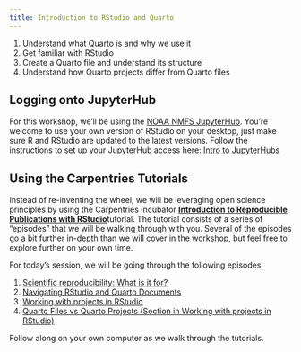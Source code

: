 ```yaml
---
title: Introduction to RStudio and Quarto
---
```


::: {.callout-note title="Learning Objectives"}
1.  Understand what Quarto is and why we use it
2.  Get familiar with RStudio
3.  Create a Quarto file and understand its structure
4.  Understand how Quarto projects differ from Quarto files
:::

## Logging onto JupyterHub

For this workshop, we'll be using the [NOAA NMFS JupyterHub](https://dhub.opensci.live/). You're welcome to use your own version of RStudio on your desktop, just make sure R and RStudio are updated to the latest versions. Follow the instructions to set up your JupyterHub access here: [Intro to JupyterHubs](https://nmfs-opensci.github.io/Quarto-Workshop-2024/content/01-intro-to-jupyterhub.html)

## Using the Carpentries Tutorials

Instead of re-inventing the wheel, we will be leveraging open science principles by using the Carpentries Incubator [**Introduction to Reproducible Publications with RStudio**](https://carpentries-incubator.github.io/reproducible-publications-quarto/index.html)tutorial. The tutorial consists of a series of "episodes" that we will be walking through with you. Several of the episodes go a bit further in-depth than we will cover in the workshop, but feel free to explore further on your own time.

For today's session, we will be going through the following episodes:

1.  [Scientific reproducibility: What is it for?](https://carpentries-incubator.github.io/reproducible-publications-quarto/01-repro-project-org/01-introduction/index.html)
2.  [Navigating RStudio and Quarto Documents](https://carpentries-incubator.github.io/reproducible-publications-quarto/02-quarto/01-basic-rstudio/index.html)
3.  [Working with projects in RStudio](https://carpentries-incubator.github.io/reproducible-publications-quarto/02-quarto/02-projects-rstudio/index.html)
4.  [Quarto Files vs Quarto Projects (Section in Working with projects in RStudio)](https://carpentries-incubator.github.io/reproducible-publications-quarto/01-repro-project-org/02-reproducibility/index.html#quarto-projects)

Follow along on your own computer as we walk through the tutorials.